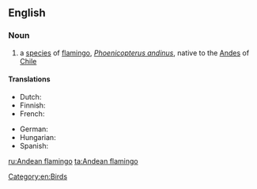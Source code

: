 ==English==

===Noun===
{{en-noun}}
{{wikipedia}}

# a [[species]] of [[flamingo]], ''[[Phoenicopterus andinus]]'', native to the [[Andes]] of [[Chile]]

====Translations====
{{trans-top|Phoenicopterus andinus}}
*Dutch: {{t|nl|andesflamingo|m}}
*Finnish: {{t-|fi|andienflamingo}}
*French: {{t|fr|flamant des Andes|m}}
{{trans-mid}}
*German: {{t|de|Andenflamingo|m}}
* Hungarian: {{t-|hu|andoki flamingó}}
*Spanish: {{t|es|flamenco andino|m}}
{{trans-bottom}}

[[Category:en:Birds]]

[[ru:Andean flamingo]]
[[ta:Andean flamingo]]